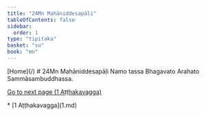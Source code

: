 ```yaml
---
title: "24Mn Mahāniddesapāḷi"
tableOfContents: false
sidebar:
  order: 1
type: "tipitaka"
basket: "su"
book: "mn"
---
```



<Paragraph type="center" book="mn">
[Home](/)
</Paragraph>

<Paragraph type="center" book="mn">
# 24Mn Mahāniddesapāḷi
</Paragraph>

<Paragraph number="1" type="center" book="mn">
Namo tassa Bhagavato Arahato Sammāsambuddhassa.

[Go to next page (1 Aṭṭhakavagga)](1.md)



</Paragraph>

<TableOfContents book="mn" section="24">
* [1 Aṭṭhakavagga](1.md)
</TableOfContents>
